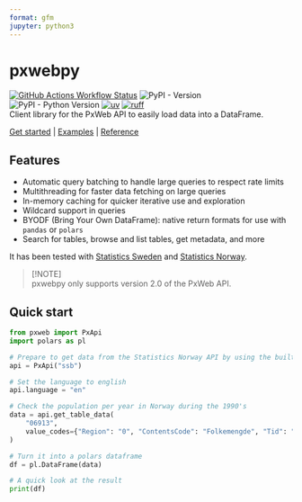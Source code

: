 ```yaml
---
format: gfm
jupyter: python3
---
```

# pxwebpy
[![GitHub Actions Workflow Status](https://img.shields.io/github/actions/workflow/status/stefur/pxwebpy/ci.yml?style=flat-square&label=ci)](https://github.com/stefur/pxwebpy/actions/workflows/ci.yml)
![PyPI - Version](https://img.shields.io/pypi/v/pxwebpy?style=flat-square)
![PyPI - Python Version](https://img.shields.io/pypi/pyversions/pxwebpy?style=flat-square)
[![uv](https://img.shields.io/endpoint?url=https://raw.githubusercontent.com/astral-sh/uv/main/assets/badge/v0.json&style=flat-square)](https://github.com/astral-sh/uv)
[![ruff](https://img.shields.io/endpoint?url=https://raw.githubusercontent.com/astral-sh/ruff/main/assets/badge/v2.json&style=flat-square)](https://github.com/astral-sh/ruff)   
Client library for the PxWeb API to easily load data into a DataFrame.

[Get started](https://stefur.github.io/pxwebpy) | [Examples](https://stefur.github.io/pxwebpy/examples) | [Reference](https://stefur.github.io/pxwebpy/reference)

## Features
- Automatic query batching to handle large queries to respect rate limits
- Multithreading for faster data fetching on large queries
- In-memory caching for quicker iterative use and exploration
- Wildcard support in queries
- BYODF (Bring Your Own DataFrame): native return formats for use with `pandas` or `polars`
- Search for tables, browse and list tables, get metadata, and more

It has been tested with [Statistics Sweden](https://scb.se) and [Statistics Norway](https://www.ssb.no).  

> [!NOTE]  
> pxwebpy only supports version 2.0 of the PxWeb API.

## Quick start
```python
from pxweb import PxApi
import polars as pl

# Prepare to get data from the Statistics Norway API by using the builtin URL
api = PxApi("ssb")

# Set the language to english
api.language = "en"

# Check the population per year in Norway during the 1990's
data = api.get_table_data(
    "06913",
    value_codes={"Region": "0", "ContentsCode": "Folkemengde", "Tid": "199*"},
)

# Turn it into a polars dataframe
df = pl.DataFrame(data)

# A quick look at the result
print(df)
```